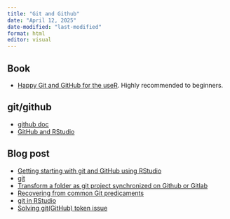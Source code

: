 ```yaml
---
title: "Git and Github"
date: "April 12, 2025"
date-modified: "last-modified"
format: html
editor: visual
---
```


## Book

-   [Happy Git and GitHub for the useR](https://happygitwithr.com/). Highly recommended to beginners.

## git/github

-   [github doc](https://docs.github.com/en)
-   [GitHub and RStudio](https://resources.github.com/whitepapers/github-and-rstudio/)

## Blog post

-   [Getting starting with git and GitHub using RStudio](https://nceas.github.io/training-git-intro/getting-started-with-git-rstudio.html)
-   [git](https://info5940.infosci.cornell.edu/setup/git/)
-   [Transform a folder as git project synchronized on Github or Gitlab](https://rtask.thinkr.fr/transform-a-folder-as-git-project-synchronized-on-github-or-gitlab/)
-   [Recovering from common Git predicaments](https://info5940.infosci.cornell.edu/notes/project-management/common-git-problems/)
-   [git in RStudio](https://r4dsa.netlify.app/posts/2021-05-22-git-in-rstudio/)
-   [Solving git(GitHub) token issue](https://r4dsa.netlify.app/posts/2021-05-23-git-token/)
